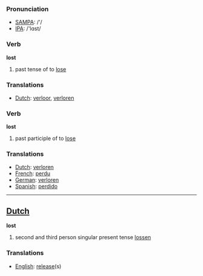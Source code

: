 === Pronunciation ===
*[[w:SAMPA|SAMPA]]: /'/
*[[w:IPA|IPA]]: /'lɑst/

=== Verb ===

'''lost'''

# past tense of to [[lose]]

=== Translations ===
*[[Dutch]]: [[verloor]], [[verloren]]

=== Verb ===

'''lost'''

# past participle of to [[lose]]

=== Translations ===
*[[Dutch]]: [[verloren]]
*[[French]]: [[perdu]]
*[[German]]: [[verloren]]
*[[Spanish]]: [[perdido]]

----

==[[Dutch]]==

'''lost'''

# second and third person singular present tense [[lossen]]

=== Translations ===
*[[English]]: [[release]](s)